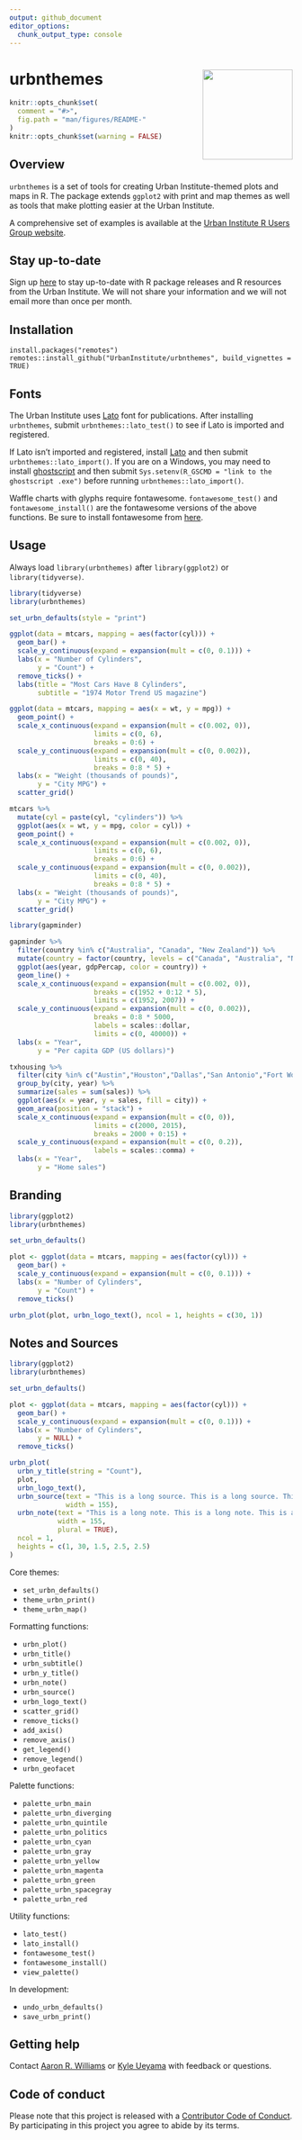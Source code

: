 ```yaml
---
output: github_document
editor_options: 
  chunk_output_type: console
---
```


<!-- README.md is generated from README.Rmd. Please edit that file -->

# urbnthemes <a href="https://UrbanInstitute.github.io/urbnthemes/"><img src="man/figures/hexsticker.png" align="right" height="160"/></a>

```r
knitr::opts_chunk$set(
  comment = "#>",
  fig.path = "man/figures/README-"
)
knitr::opts_chunk$set(warning = FALSE)
```


## Overview

`urbnthemes` is a set of tools for creating Urban Institute-themed plots and maps in R. The package extends `ggplot2` with print and map themes as well as tools that make plotting easier at the Urban Institute. 

A comprehensive set of examples is available at the [Urban Institute R Users Group website](https://UrbanInstitute.github.io/r-at-urban/graphics-guide.html). 

## Stay up-to-date

Sign up [here](https://app.smartsheet.com/b/form/9029a0a8254e4044a52cdebaebe343bf) to stay up-to-date with R package releases and R resources from the Urban Institute. We will not share your information and we will not email more than once per month.

## Installation

```
install.packages("remotes")
remotes::install_github("UrbanInstitute/urbnthemes", build_vignettes = TRUE)
```

## Fonts

The Urban Institute uses [Lato](https://fonts.google.com/specimen/Lato) font for publications. After installing `urbnthemes`, submit `urbnthemes::lato_test()` to see if Lato is imported and registered. 

If Lato isn't imported and registered, install [Lato](https://fonts.google.com/specimen/Lato) and then submit `urbnthemes::lato_import()`. If you are on a Windows, you may need to install [ghostscript](https://www.ghostscript.com/download.html) and then submit `Sys.setenv(R_GSCMD = "link to the ghostscript .exe")` before running `urbnthemes::lato_import()`.

Waffle charts with glyphs require fontawesome. `fontawesome_test()` and `fontawesome_install()` are the fontawesome versions of the above functions. Be sure to install fontawesome from [here](https://github.com/hrbrmstr/waffle/tree/master/inst/fonts).

## Usage

Always load `library(urbnthemes)` after `library(ggplot2)` or `library(tidyverse)`.

```r
library(tidyverse)
library(urbnthemes)

set_urbn_defaults(style = "print")

ggplot(data = mtcars, mapping = aes(factor(cyl))) +
  geom_bar() + 
  scale_y_continuous(expand = expansion(mult = c(0, 0.1))) +
  labs(x = "Number of Cylinders",
       y = "Count") +
  remove_ticks() +
  labs(title = "Most Cars Have 8 Cylinders",
       subtitle = "1974 Motor Trend US magazine")
```

```r
ggplot(data = mtcars, mapping = aes(x = wt, y = mpg)) +
  geom_point() +
  scale_x_continuous(expand = expansion(mult = c(0.002, 0)), 
                     limits = c(0, 6),
                     breaks = 0:6) +
  scale_y_continuous(expand = expansion(mult = c(0, 0.002)), 
                     limits = c(0, 40),
                     breaks = 0:8 * 5) +
  labs(x = "Weight (thousands of pounds)",
       y = "City MPG") +
  scatter_grid()
```

```r
mtcars %>%
  mutate(cyl = paste(cyl, "cylinders")) %>%
  ggplot(aes(x = wt, y = mpg, color = cyl)) +
  geom_point() +
  scale_x_continuous(expand = expansion(mult = c(0.002, 0)), 
                     limits = c(0, 6),
                     breaks = 0:6) +
  scale_y_continuous(expand = expansion(mult = c(0, 0.002)), 
                     limits = c(0, 40),
                     breaks = 0:8 * 5) +
  labs(x = "Weight (thousands of pounds)",
       y = "City MPG") +
  scatter_grid()
```

```r
library(gapminder)

gapminder %>%
  filter(country %in% c("Australia", "Canada", "New Zealand")) %>%
  mutate(country = factor(country, levels = c("Canada", "Australia", "New Zealand"))) %>%
  ggplot(aes(year, gdpPercap, color = country)) +
  geom_line() +
  scale_x_continuous(expand = expansion(mult = c(0.002, 0)), 
                     breaks = c(1952 + 0:12 * 5), 
                     limits = c(1952, 2007)) +
  scale_y_continuous(expand = expansion(mult = c(0, 0.002)), 
                     breaks = 0:8 * 5000,
                     labels = scales::dollar, 
                     limits = c(0, 40000)) +
  labs(x = "Year",
       y = "Per capita GDP (US dollars)")
```

```r

txhousing %>%
  filter(city %in% c("Austin","Houston","Dallas","San Antonio","Fort Worth")) %>%
  group_by(city, year) %>%
  summarize(sales = sum(sales)) %>%
  ggplot(aes(x = year, y = sales, fill = city)) +
  geom_area(position = "stack") +
  scale_x_continuous(expand = expansion(mult = c(0, 0)),
                     limits = c(2000, 2015),
                     breaks = 2000 + 0:15) +  
  scale_y_continuous(expand = expansion(mult = c(0, 0.2)), 
                     labels = scales::comma) +
  labs(x = "Year",
       y = "Home sales")
```

## Branding

```r
library(ggplot2)
library(urbnthemes)

set_urbn_defaults()

plot <- ggplot(data = mtcars, mapping = aes(factor(cyl))) +
  geom_bar() + 
  scale_y_continuous(expand = expansion(mult = c(0, 0.1))) +
  labs(x = "Number of Cylinders",
       y = "Count") +
  remove_ticks()

urbn_plot(plot, urbn_logo_text(), ncol = 1, heights = c(30, 1))

```

## Notes and Sources

```r
library(ggplot2)
library(urbnthemes)

set_urbn_defaults()

plot <- ggplot(data = mtcars, mapping = aes(factor(cyl))) +
  geom_bar() + 
  scale_y_continuous(expand = expansion(mult = c(0, 0.1))) +
  labs(x = "Number of Cylinders",
       y = NULL) +
  remove_ticks()

urbn_plot(
  urbn_y_title(string = "Count"),
  plot, 
  urbn_logo_text(), 
  urbn_source(text = "This is a long source. This is a long source. This is a long source. This is a long source. This is a long source. This is a long source. This is a long source. ",
              width = 155),
  urbn_note(text = "This is a long note. This is a long note. This is a long note. This is a long note. This is a long note. This is a long note. This is a long note. This is a long note.",
            width = 155,
            plural = TRUE),
  ncol = 1, 
  heights = c(1, 30, 1.5, 2.5, 2.5)
)

```

Core themes:

* `set_urbn_defaults()`
* `theme_urbn_print()`
* `theme_urbn_map()`

Formatting functions:

* `urbn_plot()`
* `urbn_title()`
* `urbn_subtitle()`
* `urbn_y_title()`
* `urbn_note()`
* `urbn_source()`
* `urbn_logo_text()`
* `scatter_grid()`
* `remove_ticks()`
* `add_axis()`
* `remove_axis()`
* `get_legend()`
* `remove_legend()`
* `urbn_geofacet`

Palette functions:

* `palette_urbn_main`
* `palette_urbn_diverging`
* `palette_urbn_quintile`
* `palette_urbn_politics`
* `palette_urbn_cyan`
* `palette_urbn_gray`
* `palette_urbn_yellow`
* `palette_urbn_magenta`
* `palette_urbn_green`
* `palette_urbn_spacegray`
* `palette_urbn_red`

Utility functions:

* `lato_test()`
* `lato_install()`
* `fontawesome_test()`
* `fontawesome_install()`
* `view_palette()`

In development:

* `undo_urbn_defaults()`
* `save_urbn_print()`

## Getting help

Contact [Aaron R. Williams](awilliams@urban.org) or [Kyle Ueyama](kueyama@urban.org) with feedback or questions. 

## Code of conduct

Please note that this project is released with a [Contributor Code of Conduct](CODE_OF_CONDUCT.md). By participating in this project you agree to abide by its terms.
